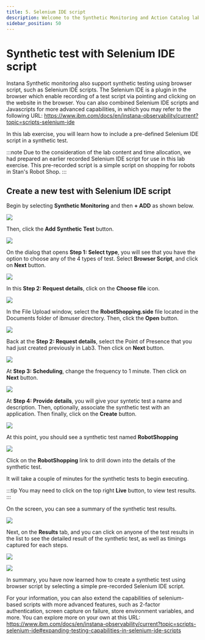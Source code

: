 ```yaml
---
title: 5. Selenium IDE script
description: Welcome to the Synthetic Monitoring and Action Catalog lab
sidebar_position: 50
---
```


# Synthetic test with Selenium IDE script

Instana Synthetic monitoring also support synthetic testing using browser script, such as Selenium IDE scripts. The Selenium IDE is a plugin in the browser which enable recording of a test script via pointing and clicking on the website in the browser. 
You can also combined Selenium IDE scripts and Javascripts for more advanced capabilities, in which you may refer to the following URL:
 https://www.ibm.com/docs/en/instana-observability/current?topic=scripts-selenium-ide

In this lab exercise, you will learn how to include a pre-defined Selenium IDE script in a synthetic test. 

:::note
Due to the consideration of the lab content and time allocation, we had prepared an earlier recorded Selenium IDE script for use in this lab exercise. This pre-recorded script is a simple script on shopping for robots in Stan's Robot Shop.
:::

## Create a new test with Selenium IDE script

Begin by selecting **Synthetic Monitoring** and then **+ ADD** as shown below.

![](images/addSyn1.png)

Then, click the **Add Synthetic Test** button.

![](images/addSyn2.png)

On the dialog that opens **Step 1: Select type**, you will see that you have the option to choose any of the 4 types of test. Select **Browser Script**, and click on **Next** button.

![](images/selecttype.png)

In this **Step 2: Request details**, click on the **Choose file** icon.

![](images/ChooseFile.png)

In the File Upload window, select the **RobotShopping.side** file located in the Documents folder of ibmuser directory. Then, click the **Open** button.

![](images/FileUpload.png)

Back at the **Step 2: Request details**, select the Point of Presence that you had just created previously in Lab3. Then click on **Next** button.

![](images/SelectPoP.png)

At **Step 3: Scheduling**, change the frequency to 1 minute. Then click on **Next** button.

![](images/Scheduling.png)

At **Step 4: Provide details**, you will give your syntetic test a name and description.  Then, optionally, associate the synthetic test with an application. Then finally, click on the **Create** button.

![](images/NameDesc.png)

At this point, you should see a synthetic test named **RobotShopping**

![](images/RobotShopping.png)

Click on the **RobotShopping** link to drill down into the details of the synthetic test.

It will take a couple of minutes for the synthetic tests to begin executing.

:::tip
You may need to click on the top right **Live** button, to view test results.
:::

On the screen, you can see a summary of the synthetic test results.  

![](images/Summary.png)

Next, on the **Results** tab, and you can click on anyone of the test results in the list to see the detailed result of the synthetic test, as well as timings captured for each steps.

![](images/Results.png)

![](images/DetailedResults.png)

In summary, you have now learned how to create a synthetic test using browser script by selecting a simple pre-recorded Selenium IDE script.

For your information, you can also extend the capabilities of selenium-based scripts with more advanced features, such as 2-factor authentication, screen capture on failure, store environment variables, and more.
You can explore more on your own at this URL:   
https://www.ibm.com/docs/en/instana-observability/current?topic=scripts-selenium-ide#expanding-testing-capabilities-in-selenium-ide-scripts
